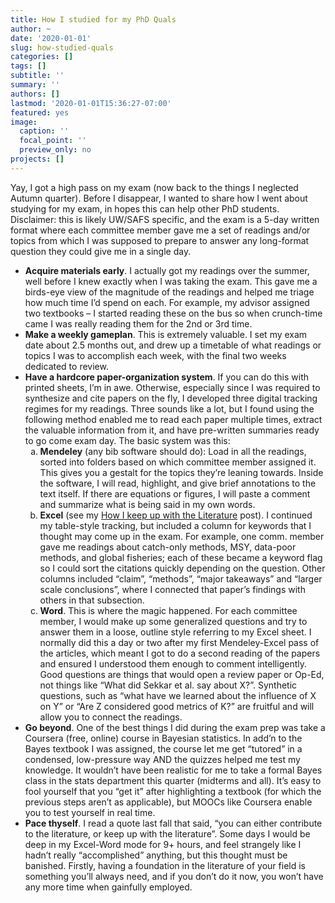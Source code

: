 ```yaml
---
title: How I studied for my PhD Quals
author: ~
date: '2020-01-01'
slug: how-studied-quals
categories: []
tags: []
subtitle: ''
summary: ''
authors: []
lastmod: '2020-01-01T15:36:27-07:00'
featured: yes
image:
  caption: ''
  focal_point: ''
  preview_only: no
projects: []
---
```

Yay, I got a high pass on my exam (now back to the things I neglected Autumn quarter). Before I disappear, I wanted to share how I went about studying for my exam, in hopes this can help other PhD students. Disclaimer: this is likely UW/SAFS specific, and the exam is a 5-day written format where each committee member gave me a set of readings and/or topics from which I was supposed to prepare to answer any long-format question they could give me in a single day.

+ **Acquire materials early**. I actually got my readings over the summer, well before I knew exactly when I was taking the exam. This gave me a birds-eye view of the magnitude of the readings and helped me triage how much time I'd spend on each. For example, my advisor assigned two textbooks -- I started reading these on the bus so when crunch-time came I was really reading them for the 2nd or 3rd time.
+ **Make a weekly gameplan**. This is extremely valuable. I set my exam date about 2.5 months out, and drew up a timetable of what readings or topics I was to accomplish each week, with the final two weeks dedicated to review.
+ **Have a hardcore paper-organization system**. If you can do this with printed sheets, I'm in awe. Otherwise, especially since I was required to synthesize and cite papers on the fly, I developed three digital tracking regimes for my readings. Three sounds like a lot, but I found using the following method enabled me to read each paper multiple times, extract the valuable information from it, and have pre-written summaries ready to go come exam day. The basic system was this:
    a. **Mendeley** (any bib software should do): Load in all the readings, sorted into folders based on which committee member assigned it. This gives you a gestalt for the topics they're leaning towards. Inside the software, I will read, highlight, and give brief annotations to the text itself. If there are equations or figures, I will paste a comment and summarize what is being said in my own words.
    b. **Excel** (see my <a href = "https://maiakapur.netlify.app/post/how-i-keep-up-with-the-literature/">How I keep up with the Literature</a> post). I continued my table-style tracking, but included a column for keywords that I thought may come up in the exam. For example, one comm. member gave me readings about catch-only methods, MSY, data-poor methods, and global fisheries; each of these became a keyword flag so I could sort the citations quickly depending on the question. Other columns included "claim", "methods", "major takeaways" and "larger scale conclusions", where I connected that paper's findings with others in that subsection.
    c. **Word**. This is where the magic happened. For each committee member, I would make up some generalized questions and try to answer them in a loose, outline style referring to my Excel sheet. I normally did this a day or two after my first Mendeley-Excel pass of the articles, which meant I got to do a second reading of the papers and ensured I understood them enough to comment intelligently. Good questions are things that would open a review paper or Op-Ed, not things like "What did Sekkar et al. say about X?". Synthetic questions, such as "what have we learned about the influence of X on Y" or "Are Z considered good metrics of K?" are fruitful and will allow you to connect the readings.
+ **Go beyond**. One of the best things I did during the exam prep was take a Coursera (free, online) course in Bayesian statistics. In add'n to the Bayes textbook I was assigned, the course let me get "tutored" in a condensed, low-pressure way AND the quizzes helped me test my knowledge. It wouldn't have been realistic for me to take a formal Bayes class in the stats department this quarter (midterms and all). It's easy to fool yourself that you "get it" after highlighting a textbook (for which the previous steps aren't as applicable), but MOOCs like Coursera enable you to test yourself in real time.
+ **Pace thyself**. I read a quote last fall that said, "you can either contribute to the literature, or keep up with the literature". Some days I would be deep in my Excel-Word mode for 9+ hours, and feel strangely like I hadn't really "accomplished" anything, but this thought must be banished. Firstly, having a foundation in the literature of your field is something you'll always need, and if you don't do it now, you won't have any more time when gainfully employed.